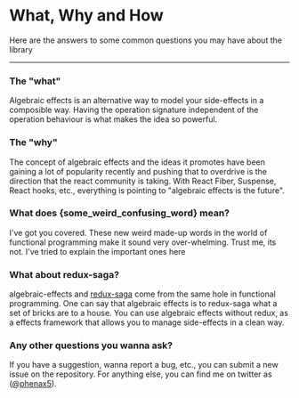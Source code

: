 
# What, Why and How
Here are the answers to some common questions you may have about the library

---


### The "what"
Algebraic effects is an alternative way to model your side-effects in a composible way. Having the operation signature independent of the operation behaviour is what makes the idea so powerful.


### The "why"
The concept of algebraic effects and the ideas it promotes have been gaining a lot of popularity recently and pushing that to overdrive is the direction that the react community is taking. With React Fiber, Suspense, React hooks, etc., everything is pointing to "algebraic effects is the future".


### What does {some_weird_confusing_word} mean?
I've got you covered. These new weird made-up words in the world of functional programming make it sound very over-whelming. Trust me, its not. I've tried to explain the important ones <Link to="lingo">here</Link>


### What about redux-saga?
algebraic-effects and [redux-saga](https://github.com/redux-saga/redux-saga/) come from the same hole in functional programming. One can say that algebraic effects is to redux-saga what a set of bricks are to a house. You can use algebraic effects without redux, as a effects framework that allows you to manage side-effects in a clean way.


### Any other questions you wanna ask?
If you have a suggestion, wanna report a bug, etc., you can submit a new issue on the repository. For anything else, you can find me on twitter as ([@phenax5](https://twitter.com/phenax5)).
